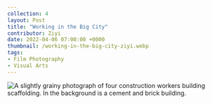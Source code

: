 ```yaml
---
collection: 4
layout: Post
title: "Working in the Big City"
contributor: Ziyi
date: 2022-04-06 07:00:00 +0000
thumbnail: /working-in-the-big-city-ziyi.webp
tags: 
- Film Photography
- Visual Arts
---
```

<img src="{{ site.baseurl }}/uploads/4/working-in-the-big-city-ziyi.jpg" 
    alt="A slightly grainy photograph of four construction workers building scaffolding. In the background is a cement and brick building." />